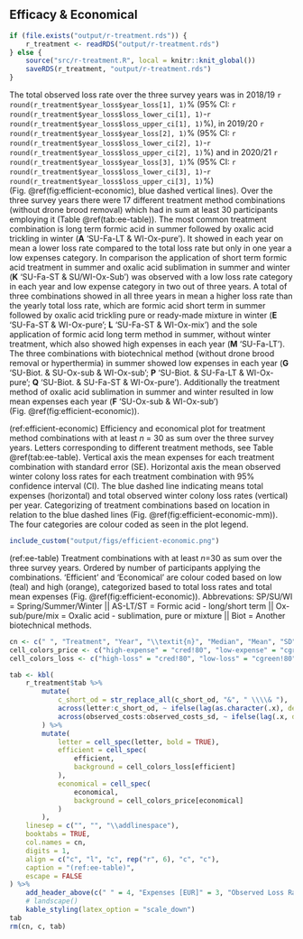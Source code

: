 \newpage
## Efficacy & Economical
```r
if (file.exists("output/r-treatment.rds")) {
    r_treatment <- readRDS("output/r-treatment.rds")
} else {
    source("src/r-treatment.R", local = knitr::knit_global())
    saveRDS(r_treatment, "output/r-treatment.rds")
}
```

The total observed loss rate over the three survey years was in 2018/19 `r round(r_treatment$year_loss$year_loss[1], 1)`% (95% CI: `r round(r_treatment$year_loss$loss_lower_ci[1], 1)`-`r round(r_treatment$year_loss$loss_upper_ci[1], 1)`%), in 2019/20 `r round(r_treatment$year_loss$year_loss[2], 1)`% (95% CI: `r round(r_treatment$year_loss$loss_lower_ci[2], 1)`-`r round(r_treatment$year_loss$loss_upper_ci[2], 1)`%) and in 2020/21 `r round(r_treatment$year_loss$year_loss[3], 1)`% (95% CI: `r round(r_treatment$year_loss$loss_lower_ci[3], 1)`-`r round(r_treatment$year_loss$loss_upper_ci[3], 1)`%) (Fig.&nbsp;\@ref(fig:efficient-economic), blue dashed vertical lines). Over the three survey years there were 17 different treatment method combinations (without drone brood removal) which had in sum at least 30 participants employing it (Table&nbsp;\@ref(tab:ee-table)). The most common treatment combination is long term formic acid in summer followed by oxalic acid trickling in winter (**A** 'SU-Fa-LT & WI-Ox-pure'). It showed in each year on mean a lower loss rate compared to the total loss rate but only in one year a low expenses category. In comparison the application of short term formic acid treatment in summer and oxalic acid sublimation in summer and winter (**K** 'SU-Fa-ST & SU/WI-Ox-Sub') was observed with a low loss rate category in each year and low expense category in two out of three years. A total of three combinations showed in all three years in mean a higher loss rate than the yearly total loss rate, which are formic acid short term in summer followed by oxalic acid trickling pure or ready-made mixture in winter (**E** 'SU-Fa-ST & WI-Ox-pure'; **L** 'SU-Fa-ST & WI-Ox-mix') and the sole application of formic acid long term method in summer, without winter treatment, which also showed high expenses in each year (**M** 'SU-Fa-LT'). The three combinations with biotechnical method (without drone brood removal or hyperthermia) in summer showed low expenses in each year (**G** 'SU-Biot. & SU-Ox-sub & WI-Ox-sub'; **P** 'SU-Biot. & SU-Fa-LT & WI-Ox-pure'; **Q** 'SU-Biot. & SU-Fa-ST & WI-Ox-pure'). Additionally the treatment method of oxalic acid sublimation in summer and winter resulted in low mean expenses each year (**F** 'SU-Ox-sub & WI-Ox-sub') (Fig.&nbsp;\@ref(fig:efficient-economic)).

(ref:efficient-economic) Efficiency and economical plot for treatment method combinations with at least *n* = 30 as sum over the three survey years. Letters corresponding to different treatment methods, see Table \@ref(tab:ee-table). Vertical axis the mean expenses for each treatment combination with standard error (SE). Horizontal axis the mean observed winter colony loss rates for each treatment combination with 95% confidence interval (CI). The blue dashed line indicating means total expenses (horizontal) and total observed winter colony loss rates (vertical) per year. Categorizing of treatment combinations based on location in relation to the blue dashed lines (Fig.&nbsp;\@ref(fig:efficient-economic-mm)). The four categories are colour coded as seen in the plot legend.

```r
include_custom("output/figs/efficient-economic.png")
```

(ref:ee-table) Treatment combinations with at least *n*=30 as sum over the three survey years. Ordered by number of participants applying the combinations. 'Efficient' and 'Economical' are colour coded based on low (teal) and high (orange), categorized based to total loss rates and total mean expenses (Fig.&nbsp;\@ref(fig:efficient-economic)). Abbrevations: SP/SU/WI = Spring/Summer/Winter || AS-LT/ST = Formic acid - long/short term || Ox-sub/pure/mix = Oxalic acid - sublimation, pure or mixture || Biot = Another biotechnical methods.

```r
cn <- c(" ", "Treatment", "Year", "\\textit{n}", "Median", "Mean", "SD", "Mean", "Lower CI", "Upper CI", "Efficient", "Economical")
cell_colors_price <- c("high-expense" = "cred!80", "low-expense" = "cgreen!80")
cell_colors_loss <- c("high-loss" = "cred!80", "low-loss" = "cgreen!80")

tab <- kbl(
    r_treatment$tab %>%
        mutate(
            c_short_od = str_replace_all(c_short_od, "&", " \\\\& "),
            across(letter:c_short_od, ~ ifelse(lag(as.character(.x), default = "0") == .x, "", .x)),
            across(observed_costs:observed_costs_sd, ~ ifelse(lag(.x, default = 0) == .x, "", round(.x, 2)))
        ) %>%
        mutate(
            letter = cell_spec(letter, bold = TRUE),
            efficient = cell_spec(
                efficient,
                background = cell_colors_loss[efficient]
            ),
            economical = cell_spec(
                economical,
                background = cell_colors_price[economical]
            )
        ),
    linesep = c("", "", "\\addlinespace"),
    booktabs = TRUE,
    col.names = cn,
    digits = 1,
    align = c("c", "l", "c", rep("r", 6), "c", "c"),
    caption = "(ref:ee-table)",
    escape = FALSE
) %>%
    add_header_above(c(" " = 4, "Expenses [EUR]" = 3, "Observed Loss Rate [\\\\%]" = 3, " " = 2)) %>%
    # landscape()
    kable_styling(latex_option = "scale_down")
tab
rm(cn, c, tab)
```
